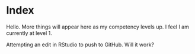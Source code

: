# Index {#index .unnumbered}

Hello. More things will appear here as my competency levels up. I feel I am currently at level 1.

Attempting an edit in RStudio to push to GitHub. Will it work?
